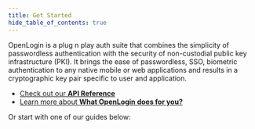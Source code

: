 ```yaml
---
title: Get Started
hide_table_of_contents: true
---
```



OpenLogin is a plug n play auth suite that combines the simplicity of passwordless authentication with the security of
non-custodial public key infrastructure (PKI). It brings the ease of passwordless, SSO, biometric authentication to any native
mobile or web applications and results in a cryptographic key pair specific to user and application.

- [Check out our **API Reference**](api-reference/installation)
- [Learn more about **What OpenLogin does for you?**](what-is-openlogin)

Or start with one of our guides below:

<GetStartedCards />
